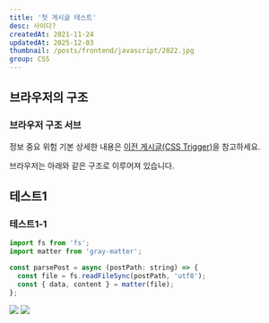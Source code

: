 ```yaml
---
title: '첫 게시글 테스트'
desc: 사이다?
createdAt: 2021-11-24
updatedAt: 2025-12-03
thumbnail: /posts/frontend/javascript/2022.jpg
group: CSS
---
```


## 브라우저의 구조
### 브라우저 구조 서브

<Callout type='info'>정보</Callout>
<Callout type='warn'>중요</Callout>
<Callout type='danger'>위험</Callout>
<Callout type='normal'>기본</Callout>
<Callout type='warn'>
  상세한 내용은 [이전 게시글(CSS Trigger)](/blog/manual/css-trigger)을 참고하세요.
</Callout>


브라우저는 아래와 같은 구조로 이루어져 있습니다.









## 테스트1
### 테스트1-1

```javascript {5-6}
import fs from 'fs';
import matter from 'gray-matter';

const parsePost = async (postPath: string) => {
  const file = fs.readFileSync(postPath, 'utf8');
  const { data, content } = matter(file);
};
```

![](/posts/frontend/javascript/2022.jpg)
![](/posts/frontend/javascript/test.png)



